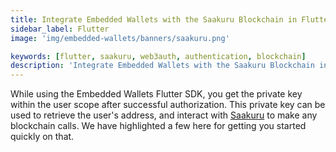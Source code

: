 ```yaml
---
title: Integrate Embedded Wallets with the Saakuru Blockchain in Flutter
sidebar_label: Flutter
image: 'img/embedded-wallets/banners/saakuru.png'

keywords: [flutter, saakuru, web3auth, authentication, blockchain]
description: 'Integrate Embedded Wallets with the Saakuru Blockchain in Flutter | Embedded Wallets'
---
```



While using the Embedded Wallets Flutter SDK, you get the private key within the user scope after successful authorization. This private key can be used to retrieve the user's address, and interact with [Saakuru](https://saakuru.com/) to make any blockchain calls. We have highlighted a few here for getting you started quickly on that.

<EVMInteraction />
